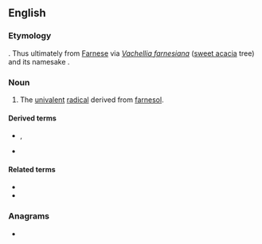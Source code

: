 ==English==

===Etymology===
{{suffix|farnesol|yl|lang=en}}. Thus ultimately from [[Farnese]] via ''[[Vachellia  farnesiana]]'' ([[sweet acacia]] tree) and its namesake {{w|Odoardo Cardinal Farnese}}.

===Noun===
{{en-noun}}

# {{lb|en|biochemistry}} The [[univalent]] [[radical]] derived from [[farnesol]].

====Derived terms====
* {{l|en|farnesyl pyrophosphate}}, {{l|en|farnesylpyrophosphate}}
* {{l|en|farnesyltransferase}}

====Related terms====
* {{l|en|farnesene}}
* {{l|en|farnesoid}}

===Anagrams===
* {{anagrams|en|a=aeflnrsy|Flanerys}}
